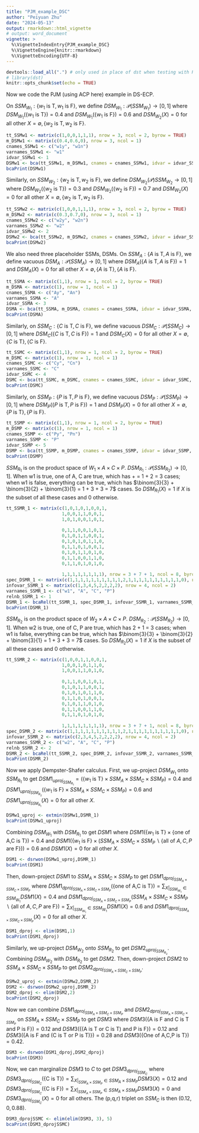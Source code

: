 ```yaml
---
title: "PJM_example_DSC"
author: "Peiyuan Zhu"
date: "2024-05-13"
output: rmarkdown::html_vignette
# output: word_document
vignette: >
  %\VignetteIndexEntry{PJM_example_DSC}
  %\VignetteEngine{knitr::rmarkdown}
  %\VignetteEncoding{UTF-8}
---
```


```r
devtools::load_all(".") # only used in place of dst when testing with R-devel
# library(dst) 
knitr::opts_chunk$set(echo = TRUE)
```

Now we code the PJM (using ACP here) example in DS-ECP. 

On $SSM_{W_1}:\{w_1\text{ is T},w_1\text{ is F}\}$, we define $DSM_{W_1}:\mathcal{P}(SSM_{W_1})\rightarrow[0,1]$ where $DSM_{W_1}(\{w_1\text{ is T}\})=0.4$ and $DSM_{W_1}(\{w_1\text{ is F}\})=0.6$ and $DSM_{W_2}(X)=0$ for all other $X=\emptyset,\{w_2\text{ is T},w_2\text{ is F}\}$.

```r
tt_SSMw1 <- matrix(c(1,0,0,1,1,1), nrow = 3, ncol = 2, byrow = TRUE)
m_DSMw1 <- matrix(c(0.4,0.6,0), nrow = 3, ncol = 1)
cnames_SSMw1 <- c("w1y", "w1n") 
varnames_SSMw1 <- "w1"
idvar_SSMw1 <- 1
DSMw1 <- bca(tt_SSMw1, m_DSMw1, cnames = cnames_SSMw1, idvar = idvar_SSMw1, varnames = varnames_SSMw1)
bcaPrint(DSMw1)
```

Similarly, on $SSM_{W_2}:\{w_2\text{ is T},w_2\text{ is F}\}$, we define $DSM_{W_2}(\mathcal{P})SSM_{W_2}\rightarrow[0,1]$ where $DSM_{W_2}(\{w_2\text{ is T}\})=0.3$ and $DSM_{W_2}(\{w_2\text{ is F}\})=0.7$ and $DSM_{W_2}(X)=0$ for all other $X=\emptyset,\{w_2\text{ is T},w_2\text{ is F}\}$.

```r
tt_SSMw2 <- matrix(c(1,0,0,1,1,1), nrow = 3, ncol = 2, byrow = TRUE)
m_DSMw2 <- matrix(c(0.3,0.7,0), nrow = 3, ncol = 1)
cnames_SSMw2 <- c("w2y", "w2n") 
varnames_SSMw2 <- "w2"
idvar_SSMw2 <- 2
DSMw2 <- bca(tt_SSMw2, m_DSMw2, cnames = cnames_SSMw2, idvar = idvar_SSMw2, varnames = varnames_SSMw2)
bcaPrint(DSMw2)
```

We also need three placeholder SSMs, DSMs. On $SSM_A:\{A\text{ is T},A\text{ is F}\}$, we define vacuous $DSM_A:\mathcal{P}(SSM_A)\rightarrow[0,1]$ where $DSM_A(\{A\text{ is T},A\text{ is F}\})=1$ and $DSM_A(X)=0$ for all other $X=\emptyset,\{A\text{ is T}\},\{A\text{ is F}\}$.

```r
tt_SSMA <- matrix(c(1,1), nrow = 1, ncol = 2, byrow = TRUE)
m_DSMA <- matrix(c(1), nrow = 1, ncol = 1)
cnames_SSMA <- c("Ay", "An") 
varnames_SSMA <- "A"
idvar_SSMA <- 3
DSMA <- bca(tt_SSMA, m_DSMA, cnames = cnames_SSMA, idvar = idvar_SSMA, varnames = varnames_SSMA)
bcaPrint(DSMA)
```

Similarly, on $SSM_C:\{C\text{ is T},C\text{ is F}\}$, we define vacuous $DSM_C:\mathcal{P}(SSM_C)\rightarrow[0,1]$ where $DSM_C(\{C\text{ is T},C\text{ is F}\})=1$ and $DSM_C(X)=0$ for all other $X=\emptyset,\{C\text{ is T}\},\{C\text{ is F}\}$.

```r
tt_SSMC <- matrix(c(1,1), nrow = 1, ncol = 2, byrow = TRUE)
m_DSMC <- matrix(c(1), nrow = 1, ncol = 1)
cnames_SSMC <- c("Cy", "Cn") 
varnames_SSMC <- "C"
idvar_SSMC <- 4
DSMC <- bca(tt_SSMC, m_DSMC, cnames = cnames_SSMC, idvar = idvar_SSMC, varnames = varnames_SSMC)
bcaPrint(DSMC)
```

Similarly, on $SSM_P:\{P\text{ is T},P\text{ is F}\}$, we define vacuous $DSM_P:\mathcal{P}(SSM_P)\rightarrow[0,1]$ where $DSM_P(\{P\text{ is T},P\text{ is F}\})=1$ and $DSM_P(X)=0$ for all other $X=\emptyset,\{P\text{ is T}\},\{P\text{ is F}\}$.

```r
tt_SSMP <- matrix(c(1,1), nrow = 1, ncol = 2, byrow = TRUE)
m_DSMP <- matrix(c(1), nrow = 1, ncol = 1)
cnames_SSMP <- c("Py", "Pn") 
varnames_SSMP <- "P"
idvar_SSMP <- 5
DSMP <- bca(tt_SSMP, m_DSMP, cnames = cnames_SSMP, idvar = idvar_SSMP, varnames = varnames_SSMP)
bcaPrint(DSMP)
```

$SSM_{R_1}$ is on the product space of $W_1 \times A \times C \times P$. $DSM_{R_1}: \mathcal{P}(SSM_{R_2}) \rightarrow [0,1]$. When w1 is true, one of A, C are true, which has \binom{2}{2} + \binom{2}{1} = 1 + 2 = 3 cases; when w1 is false, everything can be true, which has $\binom{3}{3} + \binom{3}{2} + \binom{3}{1} = 1 + 3 + 3 = 7$ cases. So $DSM_{R_1}(X)=1$ if $X$ is the subset of all these cases and $0$ otherwise.

```r
tt_SSMR_1 <- matrix(c(1,0,1,0,1,0,0,1,
                     1,0,0,1,1,0,0,1,
                     1,0,1,0,0,1,0,1,
                     
                     0,1,1,0,0,1,0,1,
                     0,1,0,1,1,0,0,1,
                     0,1,0,1,0,1,1,0,
                     0,1,1,0,1,0,0,1,
                     0,1,0,1,1,0,1,0,
                     0,1,1,0,0,1,1,0,
                     0,1,1,0,1,0,1,0,
                     
                     1,1,1,1,1,1,1,1), nrow = 3 + 7 + 1, ncol = 8, byrow = TRUE, dimnames = list(NULL, c("w1y","w1n","Ay","An","Cy","Cn","Py","Pn")))
spec_DSMR_1 <- matrix(c(1,1,1,1,1,1,1,1,1,1,2,1,1,1,1,1,1,1,1,1,1,0), nrow = 3 + 7 + 1, ncol = 2)
infovar_SSMR_1 <- matrix(c(1,3,4,5,2,2,2,2), nrow = 4, ncol = 2)
varnames_SSMR_1 <- c("w1", "A", "C", "P")
relnb_SSMR_1 <- 1
DSMR_1 <- bcaRel(tt_SSMR_1, spec_DSMR_1, infovar_SSMR_1, varnames_SSMR_1, relnb_SSMR_1)
bcaPrint(DSMR_1)
```

$SSM_{R_2}$ is on the product space of $W_2 \times A \times C \times P$. $DSM_{R_2}: \mathcal{P}(SSM_{R_2}) \rightarrow [0,1]$. When w2 is true, one of C, P are true, which has 2 + 1 = 3 cases; when w1 is false, everything can be true, which has $\binom{3}{3} + \binom{3}{2} + \binom{3}{1} = 1 + 3 + 3 = 7$ cases. So $DSM_{R_2}(X)=1$ if $X$ is the subset of all these cases and $0$ otherwise.

```r
tt_SSMR_2 <- matrix(c(1,0,0,1,1,0,0,1,
                     1,0,0,1,0,1,1,0,
                     1,0,0,1,1,0,1,0,
                     
                     0,1,1,0,0,1,0,1,
                     0,1,0,1,1,0,0,1,
                     0,1,0,1,0,1,1,0,
                     0,1,1,0,1,0,0,1,
                     0,1,0,1,1,0,1,0,
                     0,1,1,0,0,1,1,0,
                     0,1,1,0,1,0,1,0,
                     
                     1,1,1,1,1,1,1,1), nrow = 3 + 7 + 1, ncol = 8, byrow = TRUE, dimnames = list(NULL, c("w2y","w2n","Ay","An","Cy","Cn","Py","Pn")))
spec_DSMR_2 <- matrix(c(1,1,1,1,1,1,1,1,1,1,2,1,1,1,1,1,1,1,1,1,1,0), nrow = 3 + 7 + 1, ncol = 2)
infovar_SSMR_2 <- matrix(c(2,3,4,5,2,2,2,2), nrow = 4, ncol = 2)
varnames_SSMR_2 <- c("w2", "A", "C", "P")
relnb_SSMR_2 <- 2
DSMR_2 <- bcaRel(tt_SSMR_2, spec_DSMR_2, infovar_SSMR_2, varnames_SSMR_2, relnb_SSMR_2)
bcaPrint(DSMR_2)
```

Now we apply Dempster-Shafer calculus. First, we up-project $DSM_{W_1}$ onto $SSM_{R_1}$ to get $DSM1_{uproj_{SSM_{R_1}}}=(\{w_1\text{ is T}\}\times SSM_A\times SSM_C\times SSM_P)=0.4$ and $DSM1_{uproj_{SSM_{R_2}}}(\{w_1\text{ is F}\}\times SSM_A\times SSM_C\times SSM_P)=0.6$ and $DSM1_{uproj_{SSM_{R_1}}}(X)=0$ for all other $X$. 

```r
DSMw1_uproj <- extmin(DSMw1,DSMR_1)
bcaPrint(DSMw1_uproj)
```

Combining $DSM_{W_1}$ with $DSM_{R_1}$ to get $DSM1$ where $DSM1(\{w_1\text{ is T}\}\times\{\text{one of A,C is T}\})=0.4$ and $DSM1(\{w_1\text{ is F}\}\times(SSM_A\times SSM_C\times SSM_P\backslash\{\text{all of }A,C,P\text{ are F}\}))=0.6$ and $DSM1(X)=0$ for all other $X$.

```r
DSM1 <- dsrwon(DSMw1_uproj,DSMR_1)
bcaPrint(DSM1)
```

Then, down-project $DSM1$ to $SSM_A\times SSM_C\times SSM_P$ to get $DSM1_{dproj_{SSM_A\times SSM_C\times SSM_P}}$ where $DSM1_{dproj_{SSM_A\times SSM_C\times SSM_P}}(\{\text{one of A,C is T}\})=\sum_{X|_{SSM_{W_1}} \in SSM_{W_1}}DSM1(X)=0.4$ and $DSM1_{dproj_{SSM_A\times SSM_C\times SSM_P}}(SSM_A\times SSM_C\times SSM_P\backslash\{\text{all of }A,C,P\text{ are F}\})=\sum_{X|_{SSM_{W_1}} \in SSM_{W_1}}DSM1(X)=0.6$ and  $DSM1_{dproj_{SSM_A\times SSM_C\times SSM_P}}(X)=0$ for all other $X$.

```r
DSM1_dproj <- elim(DSM1,1)
bcaPrint(DSM1_dproj)
```

Similarly, we up-project $DSM_{W_2}$ onto $SSM_{R_2}$ to get $DSM2_{uproj_{SSM_{R_2}}}$. Combining $DSM_{W_2}$ with $DSM_{R_2}$ to get $DSM2$. Then, down-project $DSM2$ to $SSM_A\times SSM_C\times SSM_P$ to get $DSM2_{dproj_{SSM_A\times SSM_C\times SSM_P}}$.

```r
DSMw2_uproj <- extmin(DSMw2,DSMR_2)
DSM2 <- dsrwon(DSMw2_uproj,DSMR_2)
DSM2_dproj <- elim(DSM2,2)
bcaPrint(DSM2_dproj)
```

Now we can combine $DSM1_{dproj_{SSM_A\times SSM_C\times SSM_P}}$ and $DSM2_{dproj_{SSM_A\times SSM_C\times SSM_P}}$ on $SSM_A\times SSM_C\times SSM_P$ to get $DSM3$ where $DSM3(\{\text{A is F and C is T and P is F}\})=0.12$ and $DSM3(\{\text{(A is T or C is T) and P is F}\})=0.12$ and $DSM3(\{\text{A is F and (C is T or P is T)}\})=0.28$ and $DSM3(\{\text{One of A,C,P is T}\})=0.42$.

```r
DSM3 <- dsrwon(DSM1_dproj,DSM2_dproj)
bcaPrint(DSM3)
```

Now, we can marginalize $DSM3$ to $C$ to get $DSM3_{dproj_{SSM_C}}$ where $DSM3_{dproj_{SSM_C}}(\{\text{C is T}\})=\sum_{X|_{SSM_A\times SSM_P}\in SSM_A\times SSM_P}DSM3(X)=0.12$ and $DSM3_{dproj_{SSM_C}}(\{\text{C is F}\})=\sum_{X|_{SSM_A\times SSM_P}\in SSM_A\times SSM_P}DSM3(X)=0$ and $DSM3_{dproj_{SSM_C}}(X)=0$ for all others. The (p,q,r) triplet on $SSM_C$ is then $(0.12,0,0.88)$.

```r
DSM3_dprojSSMC <- elim(elim(DSM3, 3), 5)
bcaPrint(DSM3_dprojSSMC)
```
